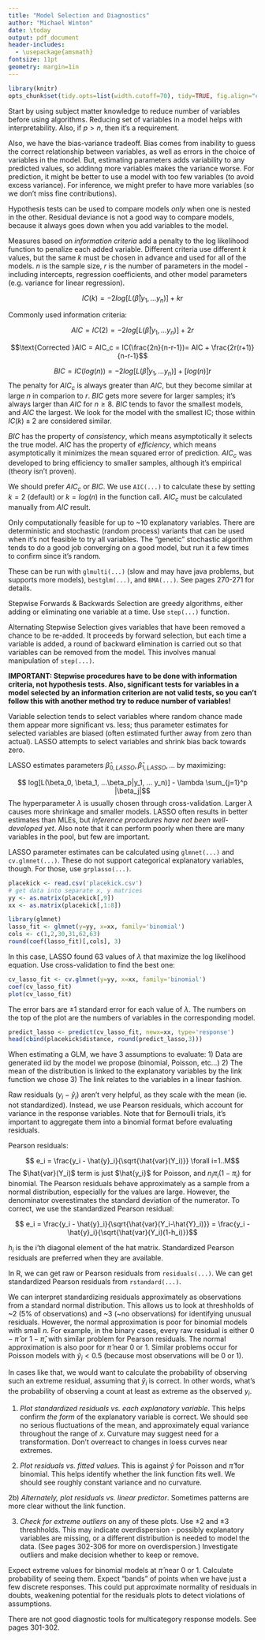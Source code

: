 ```yaml
---
title: "Model Selection and Diagnostics"
author: "Michael Winton"
date: \today
output: pdf_document
header-includes:
  - \usepackage{amsmath}
fontsize: 11pt
geometry: margin=1in
---
```


```r
library(knitr)
opts_chunk$set(tidy.opts=list(width.cutoff=70), tidy=TRUE, fig.align="center")
```

\section{Variable Selection}

Start by using subject matter knowledge to reduce number of variables before using algorithms.  Reducing set of variables in a model helps with interpretability.  Also, if $p > n$, then it's a requirement.

Also, we have the bias-variance tradeoff.  Bias comes from inability to guess the correct relationship between variables, as well as errors in the choice of variables in the model.  But, estimating parameters adds variability to any predicted values, so addinng more variables makes the variance worse. For prediction, it might be better to use a model with too few variables (to avoid excess variance).  For inference, we might prefer to have more variables (so we don't miss fine contributions).

\subsection{Model Comparison Criteria}

Hypothesis tests can be used to compare models *only* when one is nested in the other.  Residual deviance is not a good way to compare models, because it always goes down when you add variables to the model.

Measures based on _information criteria_ add a penalty to the log likelihood function to penalize each added variable.  Different criteria use different $k$ values, but the same $k$ must be chosen in advance and used for all of the models. $n$ is the sample size, $r$ is the number of parameters in the model - including intercepts, regression coefficients, and other model parameters (e.g. variance for linear regression).

$$ IC(k) = -2log[L(\hat{\beta} | y_1, ... y_n)] + kr$$

Commonly used information criteria:

$$AIC = IC(2) = -2log[L(\hat{\beta} | y_1, ... y_n)] + 2r$$

$$\text{Corrected }AIC = AIC_c = IC(\frac{2n}{n-r-1})= AIC + \frac{2r(r+1)}{n-r-1}$$

$$ BIC = IC(log(n)) = -2log[L(\hat{\beta} | y_1, ... y_n)] + [log(n)]r$$ 
The penalty for $AIC_c$ is always greater than $AIC$, but they become similar at large $n$ in comparion to $r$.  $BIC$ gets more severe for larger samples; it's always larger than $AIC$ for $n\ge8$.  $BIC$ tends to favor the smallest models, and $AIC$ the largest.  We look for the model with the smallest IC; those within $IC(k) \pm 2$ are considered similar.

$BIC$ has the property of _consistency_, which means asymptotically it selects the true model.  $AIC$ has the property of _efficiency_, which means asymptotically it minimizes the mean squared error of prediction.  $AIC_c$ was developed to bring efficiency to smaller samples, although it's empirical (theory isn't proven).  

We should prefer $AIC_c$ or $BIC$.  We use `AIC(...)` to calculate these by setting $k=2$ (default) or $k=log(n)$ in the function call.  $AIC_c$ must be calculated manually from $AIC$ result.

\subsection{All Subsets Regression}

Only computationally feasible for up to ~10 explanatory variables.  There are deterministic and stochastic (random process) variants that can be used when it's not feasible to try all variables.  The "genetic" stochastic algorithm tends to do a good job converging on a good model, but run it a few times to confirm since it's random.

These can be run with `glmulti(...)` (slow and may have java problems, but supports more models), `bestglm(...)`, and `BMA(...)`.  See pages 270-271 for details.

\subsection{Stepwise Selection}

Stepwise Forwards & Backwards Selection are greedy algorithms, either adding or eliminating one variable at a time.  Use `step(...)` function.

Alternating Stepwise Selection gives variables that have been removed a chance to be re-added. It proceeds by forward selection, but each time a variable is added, a round of backward elimination is carried out so that variables can be removed from the model.   This involves manual manipulation of `step(...)`.

**IMPORTANT: Stepwise procedures have to be done with information criteria, not hypothesis tests.  Also, significant tests for variables in a model selected by an information criterion are not valid tests, so you can't follow this with another method try to reduce number of variables!**

\subsection{LASSO}

Variable selection tends to select variables where random chance made them appear more significant vs. less; thus parameter estimates for selected variables are biased (often estimated further away from zero than actual).  LASSO attempts to select variables and shrink bias back towards zero.

LASSO estimates parameters $\hat{\beta}_{0,LASSO}, \hat{\beta}_{1,LASSO}, ...$ by maximizing:

$$ log[L(\beta_0, \beta_1, ...\beta_p|y_1, ... y_n)] - \lambda \sum_{j=1}^p |\beta_j|$$
The hyperparameter $\lambda$ is usually chosen through cross-validation.  Larger $\lambda$ causes more shrinkage and smaller models.  LASSO often results in better estimates than MLEs, but _inference procedures have not been well-developed yet_.  Also note that it can perform poorly when there are many variables in the pool, but few are important.

LASSO parameter estimates can be calculated using `glmnet(...)` and `cv.glmnet(...)`.  These do not support categorical explanatory variables, though.  For those, use `grplasso(...)`.

```r
placekick <- read.csv('placekick.csv')
# get data into separate x, y matrices 
yy <- as.matrix(placekick[,9])
xx <- as.matrix(placekick[,1:8])

library(glmnet)
lasso_fit <- glmnet(y=yy, x=xx, family='binomial')
cols <- c(1,2,30,31,62,63)
round(coef(lasso_fit)[,cols], 3)
```
In this case, LASSO found 63 values of $\lambda$ that maximize the log likelihood equation.  Use cross-validation to find the best one:

```r
cv_lasso_fit <- cv.glmnet(y=yy, x=xx, family='binomial')
coef(cv_lasso_fit)
plot(cv_lasso_fit)
```

The error bars are $\pm1$ standard error for each value of $\lambda$.  The numbers on the top of the plot are the numbers of variables in the corresponding model.

```r
predict_lasso <- predict(cv_lasso_fit, newx=xx, type='response')
head(cbind(placekick$distance, round(predict_lasso,3)))
```

\section{Model Evaluation and Diagnostics}

When estimating a GLM, we have 3 assumptions to evaluate:
1) Data are generated iid by the model we propose (binomial, Poisson, etc...)
2) The mean of the distribution is linked to the explanatory variables by the link function we chose
3) The link relates to the variables in a linear fashion.

\subsection{Residuals}

Raw residuals ($y_i - \hat{y}_i$) aren't very helpful, as they scale with the mean (ie. not standardized).  Instead, we use Pearson residuals, which account for variance in the response variables.  Note that for Bernoulli trials, it's important to aggregate them into a binomial format before evaluating residuals.

Pearson residuals:

$$ e_i = \frac{y_i - \hat{y}_i}{\sqrt{\hat{var}(Y_i)}} \forall i=1..M$$
The $\hat{var}(Y_i)$ term is just $\hat{y_i}$ for Poisson, and $n_i \pi_i(1-\pi_i)$ for binomial.  The Pearson residuals behave approximately as a sample from a normal distribution, especially for the values are large.  However, the denominator overestimates the standard deviation of the numerator.  To correct, we use the standardized Pearson residual:

$$ e_i = \frac{y_i - \hat{y}_i}{\sqrt{\hat{var}(Y_i-\hat{Y}_i)}} = \frac{y_i - \hat{y}_i}{\sqrt{\hat{var}(Y_i)(1-h_i)}}$$

$h_i$ is the i'th diagonal element of the hat matrix. Standardized Pearson residuals are preferred when they are available.

In R, we can get raw or Pearson residuals from `residuals(...)`.  We can get standardized Pearson residuals from `rstandard(...)`.

We can interpret standardizing residuals approximately as observations from a standard normal distribution.  This allows us to look at threshholds of ~2 (5% of observations) and ~3 (~no observations) for identifying unusual residuals.    However, the normal approximation is poor for binomial models with small $n$.  For example, in the binary cases, every raw residual is either $0-\hat{\pi}$ or $1-\hat{\pi}$, with similar problem for Pearson residuals.  The normal approximation is also poor for $\hat{\pi}$ near 0 or 1.  Similar problems occur for Poisson models with $\hat{y}_i < 0.5$ (because most observations will be 0 or 1).

In cases like that, we would want to calculate the probability of observing such an extreme residual, assuming that $\hat{y}_i$ is correct.  In other words, what's the probability of observing a count at least as extreme as the observed $y_i$.

\subsection{Diagnostic Plots}

1) _Plot standardized residuals vs. each explanatory variable_.  This helps confirm _the form_ of the explanatory variable is correct.  We should see no serious fluctuations of the mean, and approximately equal variance throughout the range of $x$.  Curvature may suggest need for a transformation. Don't overreact to changes in loess curves near extremes.

2) _Plot residuals vs. fitted values_. This is against $\hat{y}$ for Poisson and $\hat{\pi}$ for binomial. This helps identify whether the link function fits well.  We should see roughly constant variance and no curvature.

2b) _Alternately, plot residuals vs. linear predictor_.  Sometimes patterns are more clear without the link function.

3) _Check for extreme outliers_ on any of these plots.  Use $\pm2$ and $\pm3$ threshholds.  This may indicate overdispersion - possibly explanatory variables are missing, or a different distribution is needed to model the data. (See pages 302-306 for more on overdispersion.)  Investigate outliers and make decision whether to keep or remove.

Expect extreme values for binomial models at $\hat{\pi}$ near 0 or 1. Calculate probability of seeing them.  Expect "bands" of points when we have just a few discrete responses.  This could put approximate normality of residuals in doubts, weakening potential for the residuals plots to detect violations of assumptions.

There are not good diagnostic tools for multicategory response models.  See pages 301-302.